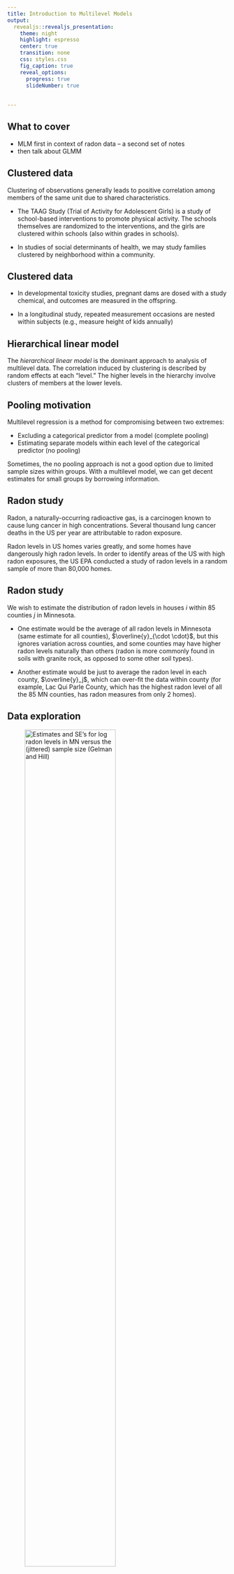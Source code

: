 ```yaml
---
title: Introduction to Multilevel Models
output: 
  revealjs::revealjs_presentation:
    theme: night
    highlight: espresso
    center: true
    transition: none
    css: styles.css
    fig_caption: true
    reveal_options:
      progress: true
      slideNumber: true
      
  
---
```



## What to cover


- MLM first in context of radon data -- a second set of notes
- then talk about GLMM

## Clustered data
Clustering of observations generally leads to positive correlation among members of the same unit due to shared characteristics.

- The TAAG Study (Trial of Activity for Adolescent Girls) is a study of school-based interventions to promote physical activity.  The schools themselves are randomized to the interventions, and the girls are clustered within schools (also within grades in schools).

- In studies of social determinants of health, we may study families clustered by neighborhood within a community.  

## Clustered data 
- In developmental toxicity studies, pregnant dams are dosed with a study chemical, and outcomes are measured in the offspring.

- In a longitudinal study, repeated measurement occasions are nested within subjects (e.g., measure height of kids annually)

## Hierarchical linear model

The *hierarchical linear model* is the dominant approach to analysis of multilevel data.  The correlation induced by clustering is described by random effects at each "level."  The higher levels in the hierarchy involve clusters of members at the lower levels.

## Pooling motivation

Multilevel regression is a method for compromising between two extremes: 

- Excluding a categorical predictor from a model (complete pooling)
- Estimating separate models within each level of the categorical
  predictor (no pooling)
  
  
Sometimes, the no pooling approach is not a good option due to limited sample sizes within groups. With a multilevel model, we can get decent estimates for small groups by borrowing information.

## Radon study

Radon, a naturally-occurring radioactive gas, is a carcinogen known to cause lung cancer in high concentrations.  Several thousand lung cancer deaths in the US per year are attributable to radon exposure.

Radon levels in US homes varies greatly, and some homes have dangerously high radon levels.  In order to identify areas of the US with high radon exposures, the US EPA conducted a study of radon levels in a random sample of more than 80,000 homes.

## Radon study

We wish to estimate the distribution of radon levels in houses $i$ within 85 counties $j$ in Minnesota.  

- One estimate would be the average of all radon levels in Minnesota (same estimate for all counties), $\overline{y}_{\cdot \cdot}$, but this ignores variation across counties, and some counties may have higher radon levels naturally than others (radon is more commonly found in soils with granite rock, as opposed to some other soil types).

- Another estimate would be just to average the radon level in each
  county, $\overline{y}_j$, which can over-fit the data within county (for example, Lac Qui Parle County, which has the highest radon level of all the 85 MN counties, has radon measures from only 2 homes). 

## Data exploration
![Estimates and SE's for log radon levels in MN versus the
    (jittered) sample size (Gelman and Hill)](figures/gelman1.jpg){width=70%}
    
## Radon study

The multilevel estimates in the previous slide represent a compromise between the two extremes.  In this simple setting (with no predictors), the multilevel estimate for county $j$ can be approximated as a weighted average of the mean of all observations in the county (the unpooled estimate $\overline{y}_j$), and the mean over all counties (the completely pooled estimate, $\overline{y}_{\cdot \cdot}$).
}

## Radon study

$$\widehat{\alpha}_j \approx
\frac{\frac{n_j}{{\sigma^2}_y}\overline{y}_j+\frac{1}{{\sigma^2}_{\alpha}}\overline{y}_{\cdot
    \cdot}}{\frac{n_j}{{\sigma^2}_y}+\frac{1}{{\sigma^2}_{\alpha}}},$$
    where 
    
- $n_j$ is the number of homes measured in county $j$

- ${\sigma^2}_y$ is the within-county variance in the log radon
  measurements
  
- ${\sigma^2}_{\alpha}$ is the variance across the average log radon
  levels of different counties

## Radon study

The weighted average reflects the relative amount of information available on each individual county, compared to that available across all counties.

- Averages from counties with smaller sample sizes are less precise, so the weighting shrinks the multilevel estimates closer to the overall state average.  For example, if $n_j=0,$ the multilevel estimate is just $\overline{y}_{\cdot \cdot}$.

- Averages from counties with larger sample sizes are more precise, and the multilevel estimates are closer to the county averages.  As $n_j \rightarrow \infty$, the multilevel estimate is just the county average $\overline{y}_j$.

- In intermediate cases, the multilevel estimate is in between the
  extremes.

## Radon study

In practice, we carry out all estimation together (estimate variances along with the $\alpha$ parameters), but we won't worry about this yet.

## Location of measurement in radon study

One important predictor of radon levels is the floor on which the measurement is taken:  basement ($x_i=0$) or first floor ($x_i=1$); radon comes from underground and can enter more easily when the house is built into the ground.

First, we examine the complete-pooling regression, $y_i=\alpha+\beta x_i + \varepsilon_i$, and the no-pooling regression $y_i=\alpha_{j[i]}+\beta x_i + \varepsilon_i$, where $\alpha_{j[i]}$ is the mean log radon level from basement
measures of homes (indexed by i) in county $j$. 

The following plot shows the solid lines $\widehat{y}=\widehat{\alpha}+\widehat{\beta} x$ for eight selected counties from the no pooling model, and the dashed lines
$\widehat{y}=\widehat{\alpha}_j+\widehat{\beta}x$ from the complete pooling model.

## No pooling and pooling

![Complete-pooling and no-pooling regression fits to radon
data (Gelman and Hill)](figures/gelman2.jpg){width=70%}
  
## Interpretation

The estimates of $\beta$ differ slightly for the two regressions, with $\widehat{\beta}=-0.61$ for the pooling model, and $\widehat{\beta}=-0.72$ for the no-pooling model.

Neither analysis is perfect.  The complete-pooling analysis ignores variation in radon levels between counties, which is undesirable because our goal is to identify counties with high-radon homes -- we can't pool away the main
research question!  The no-pooling analysis is also problematic -- for example the Lac Qui Parle County line is estimated based on just two data points.
